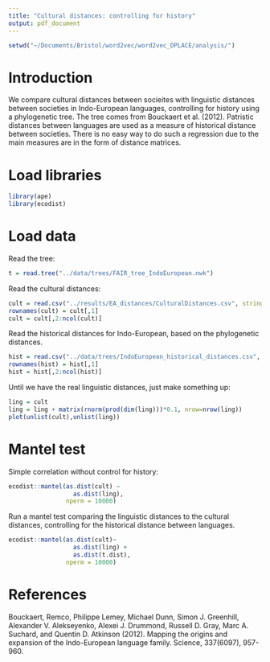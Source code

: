 ```yaml
---
title: "Cultural distances: controlling for history"
output: pdf_document
---
```


```r
setwd("~/Documents/Bristol/word2vec/word2vec_DPLACE/analysis/")
```

# Introduction

We compare cultural distances between socieites with linguistic distances between societies in Indo-European languages, controlling for history using a phylogenetic tree.  The tree comes from Bouckaert et al. (2012).  Patristic distances between languages are used as a measure of historical distance between societies. There is no easy way to do such a regression due to the main measures are in the form of distance matrices.

# Load libraries
```r
library(ape)
library(ecodist)
```

# Load data

Read the tree:

```r
t = read.tree("../data/trees/FAIR_tree_IndoEuropean.nwk")
```

Read the cultural distances:

```r
cult = read.csv("../results/EA_distances/CulturalDistances.csv", stringsAsFactors = F)
rownames(cult) = cult[,1]
cult = cult[,2:ncol(cult)]
```

Read the historical distances for Indo-European, based on the phylogenetic distances.

```r
hist = read.csv("../data/trees/IndoEuropean_historical_distances.csv", stringsAsFactors = F)
rownames(hist) = hist[,1]
hist = hist[,2:ncol(hist)]
```

Until we have the real linguistic distances, just make something up:

```r
ling = cult
ling = ling + matrix(rnorm(prod(dim(ling)))*0.1, nrow=nrow(ling))
plot(unlist(cult),unlist(ling))
```

# Mantel test

Simple correlation without control for history:

```r
ecodist::mantel(as.dist(cult) ~
                  as.dist(ling),
                nperm = 10000)
```


Run a mantel test comparing the linguistic distances to the cultural distances, controlling for the historical distance between languages.

```r
ecodist::mantel(as.dist(cult)~
                  as.dist(ling) + 
                  as.dist(t.dist),
                nperm = 10000)
```

# References

Bouckaert, Remco, Philippe Lemey, Michael Dunn, Simon J. Greenhill, Alexander V. Alekseyenko, Alexei J. Drummond, Russell D. Gray, Marc A. Suchard, and Quentin D. Atkinson (2012). Mapping the origins and expansion of the Indo-European language family. Science, 337(6097), 957-960.